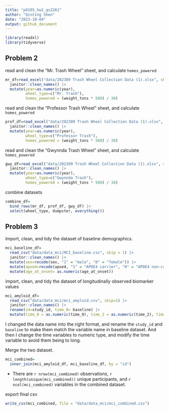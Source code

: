```yaml
---
title: "p8105_hw2_qs2261"
author: "Qinting Shen"
date: "2023-10-04"
output: github_document
---
```


```r
library(readxl)
library(tidyverse)
```

## Problem 2

read and clean the "Mr. Trash Wheel" sheet, and calculate `homes_powered`

```r
mr_df=read_excel("data/202309 Trash Wheel Collection Data (1).xlsx", sheet = 1, range = "A2:N586", col_names = TRUE) |> 
  janitor::clean_names() |> 
  mutate(year=as.numeric(year),
         wheel_type=c("Mr. Trash"),
         homes_powered = (weight_tons * 500) / 30)
```


read and clean the "Professor Trash Wheel" sheet, and calculate `homes_powered`

```r
prof_df=read_excel("data/202309 Trash Wheel Collection Data (1).xlsx", sheet = 2, range = "A2:M108", col_names = TRUE) |> 
  janitor::clean_names() |> 
  mutate(year=as.numeric(year),
         wheel_type=c("Professor Trash"),
         homes_powered = (weight_tons * 500) / 30)

```


read and clean the "Gwynnda Trash Wheel" sheet, and calculate `homes_powered`

```r
gwy_df=read_excel("data/202309 Trash Wheel Collection Data (1).xlsx", sheet = 4, range = "A2:L157", col_names = TRUE) |> 
  janitor::clean_names() |> 
  mutate(year=as.numeric(year),
         wheel_type=c("Gwynnda Trash"),
         homes_powered = (weight_tons * 500) / 30)

```

combine datasets

```r
combine_df=
  bind_rows(mr_df, prof_df, gwy_df) |> 
  select(wheel_type, dumpster, everything())
```



## Problem 3

Import, clean, and tidy the dataset of baseline demographics.

```r
mci_baseline_df=
  read_csv("data/data_mci/MCI_baseline.csv", skip = 1) |> 
  janitor::clean_names() |> 
  mutate(sex=recode(sex, "1" = "male", "0" = "female")) |> 
  mutate(apoe4=recode(apoe4, "1" = "APOE4 carrier", "0" = "APOE4 non-carrier")) |> filter(age_at_onset !=".") |> 
  mutate(age_at_onset= as.numeric(age_at_onset))
```




import, clean, and tidy the dataset of longitudinally observed biomarker values

```r
mci_amyloid_df=
  read_csv("data/data_mci/mci_amyloid.csv", skip=1) |> 
  janitor::clean_names() |> 
  rename(id=study_id, time_0= baseline) |> 
  mutate(time_0 = as.numeric(time_0), time_2 = as.numeric(time_2), time_4 = as.numeric(time_4), time_6 = as.numeric(time_6), time_8 = as.numeric(time_8)) |> pivot_longer(time_0:time_8, names_to = "years_elapsed_since_baseline", values_to = "amyloid_42_40_ratio", names_prefix = "time_")
```

I changed the data name into the right format, and rename the `study_id` and `baseline` to make them match the variable name in baseline dataset. And then I change the time variables to numeric type, and modify the time variable to avoid them being to long.

Merge the two dataset.

```r
mci_combined=
  inner_join(mci_amyloid_df, mci_baseline_df, by = "id")
```

* There are `r nrow(mci_combined)` observations, `r length(unique(mci_combined))` unique participants, and `r ncol(mci_combined)` variables in the combined dataset.


export final csv
```r
write_csv(mci_combined, file = "data/data_mci/mci_combined.csv")
```


